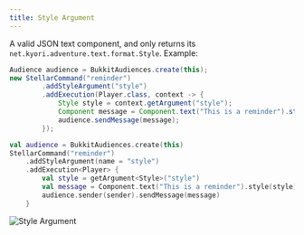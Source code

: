 ```yaml
---
title: Style Argument
---
```


A valid JSON text component, and only returns its `net.kyori.adventure.text.format.Style`. Example:

```java tab="Java"
Audience audience = BukkitAudiences.create(this);
new StellarCommand("reminder")
        .addStyleArgument("style")
        .addExecution(Player.class, context -> {
            Style style = context.getArgument("style");
            Component message = Component.text("This is a reminder").style(style);
            audience.sendMessage(message);
        });
```
```kotlin tab="Kotlin"
val audience = BukkitAudiences.create(this)
StellarCommand("reminder")
    .addStyleArgument(name = "style")
    .addExecution<Player> {
        val style = getArgument<Style>("style")
        val message = Component.text("This is a reminder").style(style)
        audience.sender(sender).sendMessage(message)
    }
```

![Style Argument](https://cdn.undefinedcreations.com/stellar/gifs/text/style.gif)